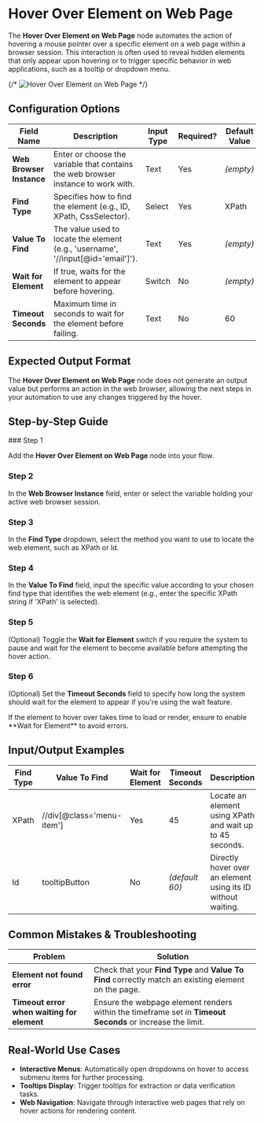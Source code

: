 
# Hover Over Element on Web Page

The **Hover Over Element on Web Page** node automates the action of hovering a mouse pointer over a specific element on a web page within a browser session. This interaction is often used to reveal hidden elements that only appear upon hovering or to trigger specific behavior in web applications, such as a tooltip or dropdown menu.

{/* ![Hover Over Element on Web Page](./hover-over-element.png) */}

## Configuration Options

| Field Name               | Description                                                                        | Input Type | Required? | Default Value |
| ------------------------ | ---------------------------------------------------------------------------------- | ---------- | --------- | ------------- |
| **Web Browser Instance** | Enter or choose the variable that contains the web browser instance to work with.  | Text       | Yes       | _(empty)_     |
| **Find Type**            | Specifies how to find the element (e.g., ID, XPath, CssSelector).                  | Select     | Yes       | XPath         |
| **Value To Find**        | The value used to locate the element (e.g., 'username', '//input[@id=\'email\']'). | Text       | Yes       | _(empty)_     |
| **Wait for Element**     | If true, waits for the element to appear before hovering.                          | Switch     | No        | _(empty)_     |
| **Timeout Seconds**      | Maximum time in seconds to wait for the element before failing.                    | Text       | No        | 60            |

## Expected Output Format

The **Hover Over Element on Web Page** node does not generate an output value but performs an action in the web browser, allowing the next steps in your automation to use any changes triggered by the hover.

## Step-by-Step Guide

<Steps>
### Step 1

Add the **Hover Over Element on Web Page** node into your flow.

### Step 2

In the **Web Browser Instance** field, enter or select the variable holding your active web browser session.

### Step 3

In the **Find Type** dropdown, select the method you want to use to locate the web element, such as XPath or Id.

### Step 4

In the **Value To Find** field, input the specific value according to your chosen find type that identifies the web element (e.g., enter the specific XPath string if 'XPath' is selected).

### Step 5

(Optional) Toggle the **Wait for Element** switch if you require the system to pause and wait for the element to become available before attempting the hover action.

### Step 6

(Optional) Set the **Timeout Seconds** field to specify how long the system should wait for the element to appear if you're using the wait feature.

</Steps>

<Callout type="info" title="Tip">
  If the element to hover over takes time to load or render, ensure to enable
  **Wait for Element** to avoid errors.
</Callout>

## Input/Output Examples

| Find Type | Value To Find             | Wait for Element | Timeout Seconds | Description                                                  |
| --------- | ------------------------- | ---------------- | --------------- | ------------------------------------------------------------ |
| XPath     | //div[@class='menu-item'] | Yes              | 45              | Locate an element using XPath and wait up to 45 seconds.     |
| Id        | tooltipButton             | No               | _(default 60)_  | Directly hover over an element using its ID without waiting. |

## Common Mistakes & Troubleshooting

| Problem                                    | Solution                                                                                                  |
| ------------------------------------------ | --------------------------------------------------------------------------------------------------------- |
| **Element not found error**                | Check that your **Find Type** and **Value To Find** correctly match an existing element on the page.      |
| **Timeout error when waiting for element** | Ensure the webpage element renders within the timeframe set in **Timeout Seconds** or increase the limit. |

## Real-World Use Cases

- **Interactive Menus**: Automatically open dropdowns on hover to access submenu items for further processing.
- **Tooltips Display**: Trigger tooltips for extraction or data verification tasks.
- **Web Navigation**: Navigate through interactive web pages that rely on hover actions for rendering content.
